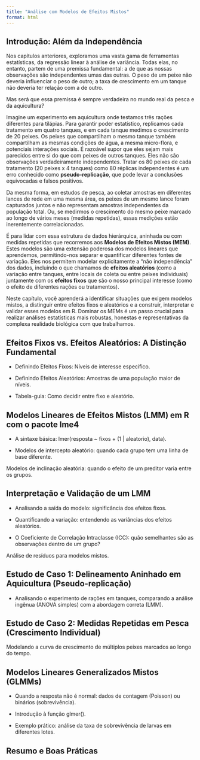 ```yaml
---
title: "Análise com Modelos de Efeitos Mistos"
format: html
---
```


## **Introdução: Além da Independência**

Nos capítulos anteriores, exploramos uma vasta gama de ferramentas estatísticas, da regressão linear à análise de variância. Todas elas, no entanto, partem de uma premissa fundamental: a de que as nossas observações são independentes umas das outras. O peso de um peixe não deveria influenciar o peso de outro; a taxa de crescimento em um tanque não deveria ter relação com a de outro.

Mas será que essa premissa é sempre verdadeira no mundo real da pesca e da aquicultura?

Imagine um experimento em aquicultura onde testamos três rações diferentes para tilápias. Para garantir poder estatístico, replicamos cada tratamento em quatro tanques, e em cada tanque medimos o crescimento de 20 peixes. Os peixes que compartilham o mesmo tanque também compartilham as mesmas condições de água, a mesma micro-flora, e potenciais interações sociais. É razoável supor que eles sejam mais parecidos entre si do que com peixes de outros tanques. Eles não são observações verdadeiramente independentes. Tratar os 80 peixes de cada tratamento (20 peixes x 4 tanques) como 80 réplicas independentes é um erro conhecido como **pseudo-replicação**, que pode levar a conclusões equivocadas e falsos positivos.

Da mesma forma, em estudos de pesca, ao coletar amostras em diferentes lances de rede em uma mesma área, os peixes de um mesmo lance foram capturados juntos e não representam amostras independentes da população total. Ou, se medirmos o crescimento do mesmo peixe marcado ao longo de vários meses (medidas repetidas), essas medições estão inerentemente correlacionadas.

É para lidar com essa estrutura de dados hierárquica, aninhada ou com medidas repetidas que recorremos aos **Modelos de Efeitos Mistos (MEM)**. Estes modelos são uma extensão poderosa dos modelos lineares que aprendemos, permitindo-nos separar e quantificar diferentes fontes de variação. Eles nos permitem modelar explicitamente a "não independência" dos dados, incluindo o que chamamos de **efeitos aleatórios** (como a variação entre tanques, entre locais de coleta ou entre peixes individuais) juntamente com os **efeitos fixos** que são o nosso principal interesse (como o efeito de diferentes rações ou tratamentos).

Neste capítulo, você aprenderá a identificar situações que exigem modelos mistos, a distinguir entre efeitos fixos e aleatórios e a construir, interpretar e validar esses modelos em R. Dominar os MEMs é um passo crucial para realizar análises estatísticas mais robustas, honestas e representativas da complexa realidade biológica com que trabalhamos.

## Efeitos Fixos vs. Efeitos Aleatórios: A Distinção Fundamental

-   Definindo Efeitos Fixos: Níveis de interesse específico.

-   Definindo Efeitos Aleatórios: Amostras de uma população maior de níveis.

-   Tabela-guia: Como decidir entre fixo e aleatório.

## Modelos Lineares de Efeitos Mistos (LMM) em R com o pacote lme4

-   A sintaxe básica: lmer(resposta \~ fixos + (1 \| aleatorio), data).

-   Modelos de intercepto aleatório: quando cada grupo tem uma linha de base diferente.

Modelos de inclinação aleatória: quando o efeito de um preditor varia entre os grupos.

## Interpretação e Validação de um LMM

-   Analisando a saída do modelo: significância dos efeitos fixos.

-   Quantificando a variação: entendendo as variâncias dos efeitos aleatórios.

-   O Coeficiente de Correlação Intraclasse (ICC): quão semelhantes são as observações dentro de um grupo?

Análise de resíduos para modelos mistos.

## Estudo de Caso 1: Delineamento Aninhado em Aquicultura (Pseudo-replicação)

-   Analisando o experimento de rações em tanques, comparando a análise ingênua (ANOVA simples) com a abordagem correta (LMM).

## Estudo de Caso 2: Medidas Repetidas em Pesca (Crescimento Individual)

Modelando a curva de crescimento de múltiplos peixes marcados ao longo do tempo.

## Modelos Lineares Generalizados Mistos (GLMMs)

-   Quando a resposta não é normal: dados de contagem (Poisson) ou binários (sobrevivência).

-   Introdução à função glmer().

-   Exemplo prático: análise da taxa de sobrevivência de larvas em diferentes lotes.

## Resumo e Boas Práticas
